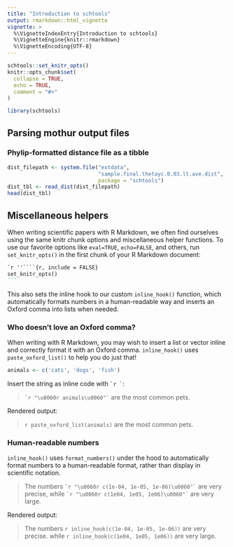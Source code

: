 ```yaml
---
title: "Introduction to schtools"
output: rmarkdown::html_vignette
vignette: >
  %\VignetteIndexEntry{Introduction to schtools}
  %\VignetteEngine{knitr::rmarkdown}
  %\VignetteEncoding{UTF-8}
---
```


```r
schtools::set_knitr_opts()
knitr::opts_chunk$set(
  collapse = TRUE,
  echo = TRUE,
  comment = "#>"
)
```

```r
library(schtools)
```

## Parsing mothur output files

### Phylip-formatted distance file as a tibble
 
```r
dist_filepath <- system.file("extdata",
                             "sample.final.thetayc.0.03.lt.ave.dist",
                             package = "schtools")
dist_tbl <- read_dist(dist_filepath)
head(dist_tbl)
```

## Miscellaneous helpers

When writing scientific papers with R Markdown, we often find ourselves 
using the same knitr chunk options and miscellaneous helper functions.
To use our favorite options like `eval=TRUE`, `echo=FALSE`, and others,
run `set_knitr_opts()` in the first chunk of your R Markdown document:


````markdown
`r ''````{r, include = FALSE}
set_knitr_opts()
```
````

This also sets the inline hook to our custom `inline_hook()` function, which
automatically formats numbers in a human-readable way and inserts an Oxford
comma into lists when needed.

### Who doesn't love an Oxford comma?

When writing with R Markdown, you may wish to insert a list or vector 
inline and correctly format it with an Oxford comma. 
`inline_hook()` uses `paste_oxford_list()` to help you do just that!

```r
animals <- c('cats', 'dogs', 'fish')
```

Insert the string as inline code with `` `r ` ``:

> `` `r "\u0060r animals\u0060"` `` are the most common pets.

Rendered output:

> `r paste_oxford_list(animals)` are the most common pets.


### Human-readable numbers

`inline_hook()` uses `format_numbers()` under the hood to automatically format
numbers to a human-readable format, rather than display in scientific notation.

> The numbers `` `r "\u0060r c(1e-04, 1e-05, 1e-06)\u0060"` `` are very precise,
> while `` `r "\u0060r c(1e04, 1e05, 1e06)\u0060"` `` are very large.

Rendered output:

> The numbers `r inline_hook(c(1e-04, 1e-05, 1e-06))` are very precise.
> while `r inline_hook(c(1e04, 1e05, 1e06))` are very large.

